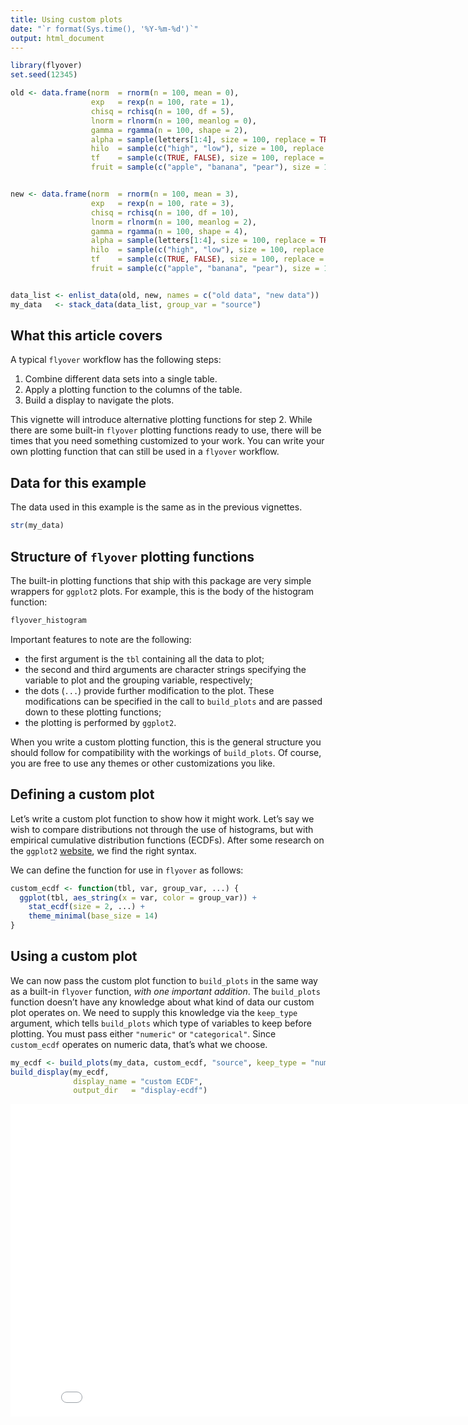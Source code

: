 ```yaml
---
title: Using custom plots
date: "`r format(Sys.time(), '%Y-%m-%d')`"
output: html_document
---
```


```r
library(flyover)
set.seed(12345)

old <- data.frame(norm  = rnorm(n = 100, mean = 0),
                  exp   = rexp(n = 100, rate = 1),
                  chisq = rchisq(n = 100, df = 5),
                  lnorm = rlnorm(n = 100, meanlog = 0),
                  gamma = rgamma(n = 100, shape = 2),
                  alpha = sample(letters[1:4], size = 100, replace = TRUE, prob = c(1, 2, 3, 4)),
                  hilo  = sample(c("high", "low"), size = 100, replace = TRUE, prob = c(1, 2)),
                  tf    = sample(c(TRUE, FALSE), size = 100, replace = TRUE, prob = c(1, 1)),
                  fruit = sample(c("apple", "banana", "pear"), size = 100, replace = TRUE, prob = c(1, 2, 3)))


new <- data.frame(norm  = rnorm(n = 100, mean = 3),
                  exp   = rexp(n = 100, rate = 3),
                  chisq = rchisq(n = 100, df = 10),
                  lnorm = rlnorm(n = 100, meanlog = 2),
                  gamma = rgamma(n = 100, shape = 4),
                  alpha = sample(letters[1:4], size = 100, replace = TRUE, prob = c(4, 3, 2, 1)),
                  hilo  = sample(c("high", "low"), size = 100, replace = TRUE, prob = c(2, 1)),
                  tf    = sample(c(TRUE, FALSE), size = 100, replace = TRUE, prob = c(1, 3)),
                  fruit = sample(c("apple", "banana", "pear"), size = 100, replace = TRUE, prob = c(3, 2, 1)))


data_list <- enlist_data(old, new, names = c("old data", "new data"))
my_data   <- stack_data(data_list, group_var = "source")
```


## What this article covers

A typical `flyover` workflow has the following steps:

1. Combine different data sets into a single table.
2. Apply a plotting function to the columns of the table.
3. Build a display to navigate the plots.

This vignette will introduce alternative plotting functions for step 2.  While there are some built-in `flyover` plotting functions ready to use, there will be times that you need something customized to your work.  You can write your own plotting function that can still be used in a `flyover` workflow.


## Data for this example

The data used in this example is the same as in the previous vignettes.


```r
str(my_data)
```


## Structure of `flyover` plotting functions

The built-in plotting functions that ship with this package are very simple wrappers for `ggplot2` plots.  For example, this is the body of the histogram function:

```r
flyover_histogram
```


Important features to note are the following:

* the first argument is the `tbl` containing all the data to plot;
* the second and third arguments are character strings specifying the variable to plot and the grouping variable, respectively;
* the dots (`...`) provide further modification to the plot.  These modifications can be specified in the call to `build_plots` and are passed down to these plotting functions;
* the plotting is performed by `ggplot2`.

When you write a custom plotting function, this is the general structure you should follow for compatibility with the workings of `build_plots`.  Of course, you are free to use any themes or other customizations you like.


## Defining a custom plot

Let's write a custom plot function to show how it might work.  Let's say we wish to compare distributions not through the use of histograms, but with empirical cumulative distribution functions (ECDFs).  After some research on the `ggplot2` [website](https://ggplot2.tidyverse.org/index.html), we find the right syntax.

We can define the function for use in `flyover` as follows:

```r
custom_ecdf <- function(tbl, var, group_var, ...) {
  ggplot(tbl, aes_string(x = var, color = group_var)) +
    stat_ecdf(size = 2, ...) +
    theme_minimal(base_size = 14)
}
```


## Using a custom plot

We can now pass the custom plot function to `build_plots` in the same way as a built-in `flyover` function, _with one important addition_.  The `build_plots` function doesn't have any knowledge about what kind of data our custom plot operates on.  We need to supply this knowledge via the `keep_type` argument, which tells `build_plots` which type of variables to keep before plotting.  You must pass either `"numeric"` or `"categorical"`.  Since `custom_ecdf` operates on numeric data, that's what we choose.

```r
my_ecdf <- build_plots(my_data, custom_ecdf, "source", keep_type = "numeric")
build_display(my_ecdf,
              display_name = "custom ECDF",
              output_dir   = "display-ecdf")
```

<iframe src="display-ecdf/" height=500 width=850 scrolling="no" frameborder="0" webkitallowfullscreen="true" mozallowfullscreen="true" allowfullscreen="true"></iframe>